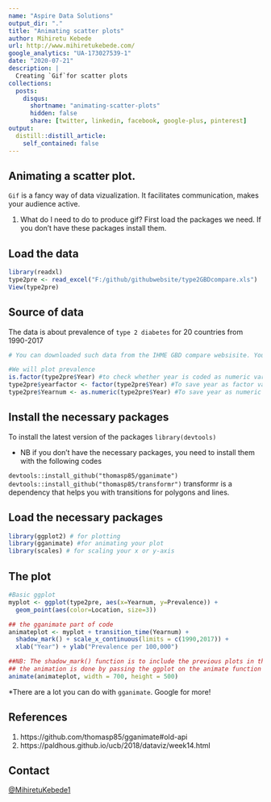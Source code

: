 ```yaml
---
name: "Aspire Data Solutions"
output_dir: "."
title: "Animating scatter plots"
author: Mihiretu Kebede
url: http://www.mihiretukebede.com/ 
google_analytics: "UA-173027539-1"
date: "2020-07-21"
description: |
  Creating `Gif`for scatter plots
collections:
  posts:
    disqus: 
      shortname: "animating-scatter-plots"
      hidden: false
      share: [twitter, linkedin, facebook, google-plus, pinterest]
output:
  distill::distill_article:
    self_contained: false
---
```


## Animating a scatter plot.

`Gif` is a fancy way of data vizualization. It facilitates communication, makes your audience active. 

1. What do I need to do to produce gif? 
First load the packages we need. 
If you don't have these packages install them. 

## Load the data 

```r
library(readxl)
type2pre <- read_excel("F:/github/githubwebsite/type2GBDcompare.xls")
View(type2pre)
```

## Source of data 
The data is about prevalence of `type 2 diabetes` for 20 countries from 1990-2017

```r
# You can downloaded such data from the IHME GBD compare websisite. You can select any indicator(prevalence, DALYs, mortality, etc). Check their website [GBD](https://vizhub.healthdata.org/gbd-compare/) 

#We will plot prevalence 
is.factor(type2pre$Year) #to check whether year is coded as numeric variable
type2pre$yearfactor <- factor(type2pre$Year) #To save year as factor variable
type2pre$Yearnum <- as.numeric(type2pre$Year) #To save year as numeric variable
```

## Install the necessary packages 
To install the latest version of the packages 
`library(devtools)` 

- NB if you don't have the necessary packages, you need to install them with the following codes

`devtools::install_github("thomasp85/gganimate")`
`devtools::install_github("thomasp85/transformr")` transformr is a dependency that helps you with transitions for polygons and lines. 

## Load the necessary packages

```r
library(ggplot2) # for plotting 
library(gganimate) #for animating your plot
library(scales) # for scaling your x or y-axis 

```

## The plot
```r
#Basic ggplot
myplot <- ggplot(type2pre, aes(x=Yearnum, y=Prevalence)) + 
  geom_point(aes(color=Location, size=3)) 

## the gganimate part of code
animateplot <- myplot + transition_time(Yearnum) +
  shadow_mark() + scale_x_continuous(limits = c(1990,2017)) + 
  xlab("Year") + ylab("Prevalence per 100,000")

##NB: The shadow_mark() function is to include the previous plots in the scatter plot.Then each point moves across the variable that passess through the transition_time() function
## the animation is done by passing the ggplot on the animate function of gganimate
animate(animateplot, width = 700, height = 500)

```

*There are a lot you can do with `gganimate`. Google for more!

## References 
1. https://github.com/thomasp85/gganimate#old-api
2. https://paldhous.github.io/ucb/2018/dataviz/week14.html 

## Contact 
 [@MihiretuKebede1](https://twitter.com/MihiretuKebede1) 